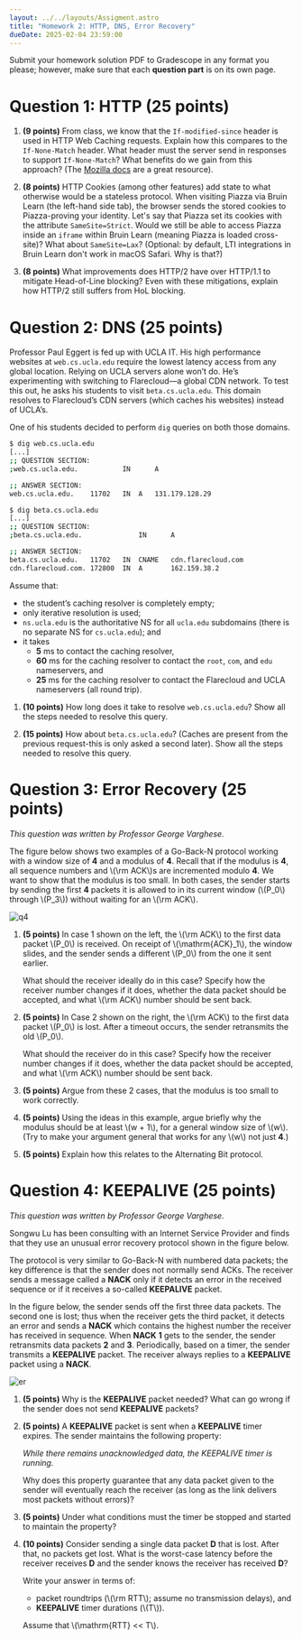 ```yaml
---
layout: ../../layouts/Assigment.astro
title: "Homework 2: HTTP, DNS, Error Recovery"
dueDate: 2025-02-04 23:59:00
---
```


Submit your homework solution PDF to Gradescope in any format you please;
however, make sure that each **question part** is on its own page.

# Question 1: HTTP (25 points)

1. **(9 points)** From class, we know that the `If-modified-since` header is used in HTTP Web Caching requests. Explain how this compares to the `If-None-Match` header. What header must the server send in responses to support `If-None-Match`? What benefits do we gain from this approach? (The [Mozilla docs](https://developer.mozilla.org/en-US/docs/Web/HTTP/Caching) are a great resource).

2. **(8 points)** HTTP Cookies (among other features) add state to what otherwise would be a stateless protocol. When visiting Piazza via Bruin Learn (the left-hand side tab), the browser sends the stored cookies to Piazza-proving your identity. Let's say that Piazza set its cookies with the attribute `SameSite=Strict`. Would we still be able to access Piazza inside an `iframe` within Bruin Learn (meaning Piazza is loaded cross-site)? What about `SameSite=Lax`? (Optional: by default, LTI integrations in Bruin Learn don't work in macOS Safari. Why is that?)

3. **(8 points)** What improvements does HTTP/2 have over HTTP/1.1 to mitigate Head-of-Line blocking? Even with these mitigations, explain how HTTP/2 still suffers from HoL blocking. 

# Question 2: DNS (25 points)

Professor Paul Eggert is fed up with UCLA IT. His high performance websites at `web.cs.ucla.edu` require the lowest latency access from any global location. Relying on UCLA servers alone won’t do. He’s experimenting with switching to Flarecloud—a global CDN network. 
To test this out, he asks his students to visit `beta.cs.ucla.edu`. This domain resolves to Flarecloud’s CDN servers (which caches his websites) instead of UCLA’s. 

One of his students decided to perform `dig` queries on both those domains.

```bash
$ dig web.cs.ucla.edu
[...]
;; QUESTION SECTION:
;web.cs.ucla.edu.	        IN      A

;; ANSWER SECTION:
web.cs.ucla.edu.	11702	IN	A	131.179.128.29

$ dig beta.cs.ucla.edu
[...]
;; QUESTION SECTION:
;beta.cs.ucla.edu.              IN      A

;; ANSWER SECTION:
beta.cs.ucla.edu.	11702	IN	CNAME   cdn.flarecloud.com
cdn.flarecloud.com.	172800	IN	A       162.159.38.2
```

Assume that:
- the student’s caching resolver is completely empty;
- only iterative resolution is used;
- `ns.ucla.edu` is the authoritative NS for all `ucla.edu` subdomains (there is no separate NS for `cs.ucla.edu`); and
- it takes 
    - **5** ms to contact the caching resolver,
    - **60** ms for the caching resolver to contact the `root`, `com`, and `edu` nameservers, and
    - **25** ms for the caching resolver to contact the Flarecloud and UCLA nameservers (all round trip).



1. **(10 points)** How long does it take to resolve `web.cs.ucla.edu`? Show all the steps needed to resolve this query.

2. **(15 points)** How about `beta.cs.ucla.edu`? (Caches are present from the previous request-this is only asked a second later). Show all the steps needed to resolve this query.

# Question 3: Error Recovery (25 points)
*This question was written by Professor George Varghese.*

The figure below shows two examples of a Go-Back-N protocol working with a window size of **4** and a modulus of **4**. 
Recall that if the modulus is **4**, all sequence numbers and \\(\rm ACK\\)s are incremented modulo **4**. We want to show
that the modulus is too small. In both cases, the sender starts by sending the first **4** packets it is
allowed to in its current window (\\(P_0\\) through \\(P_3\\)) without waiting for an \\(\rm ACK\\).

![q4](/imgs/hw2p4.svg)

1. **(5 points)** In case 1 shown on the left, the \\(\rm ACK\\) to the first data packet \\(P_0\\) is received.
On receipt of \\(\mathrm\{ACK\}_1\\), the window slides, and the sender sends a different \\(P_0\\) from the one it
sent earlier. 

    What should the receiver ideally do in this case? Specify how the receiver number 
    changes if it does, whether the data packet should be accepted, and what \\(\rm ACK\\) number should
    be sent back.

2. **(5 points)** In Case 2 shown on the right, the \\(\rm ACK\\) to the first data packet \\(P_0\\) is lost.
After a timeout occurs, the sender retransmits the old \\(P_0\\). 

    What should the receiver do in
    this case? Specify how the receiver number changes if it does, whether the data packet should
    be accepted, and what \\(\rm ACK\\) number should be sent back.

3. **(5 points)** Argue from these 2 cases, that the modulus is too small to work correctly.

4. **(5 points)** Using the ideas in this example, argue briefly why the modulus should be at
least \\(w + 1\\), for a general window size of \\(w\\). (Try to make your argument general that works
for any \\(w\\) not just **4**.)

5. **(5 points)** Explain how this relates to the Alternating Bit protocol.

# Question 4: KEEPALIVE (25 points)
*This question was written by Professor George Varghese.*

Songwu Lu has been consulting with an Internet Service Provider and finds that they use an unusual error recovery protocol shown in the figure below. 

The protocol is very similar to Go-Back-N with numbered data packets; the key difference is that the sender does not normally send ACKs. The receiver sends a message called a **NACK** only if it detects an error in the received sequence or if it receives a so-called **KEEPALIVE** packet. 

In the figure below, the sender sends off the first three data packets. The second one is lost; thus when the receiver gets the third packet, it detects an error and sends a **NACK** which contains the highest number the receiver has received in sequence. When **NACK** **1** gets to the sender, the sender retransmits data packets **2** and **3**. Periodically, based on a timer, the sender transmits a **KEEPALIVE** packet. The receiver always replies to a **KEEPALIVE** packet using a **NACK**.

![er](/imgs/er.svg)

1. **(5 points)** Why is the **KEEPALIVE** packet needed? What can go wrong if the sender does not send **KEEPALIVE** packets?

2. **(5 points)** A **KEEPALIVE** packet is sent when a **KEEPALIVE** timer expires. The sender maintains the following property:  

   *While there remains unacknowledged data, the KEEPALIVE timer is running.* 

   Why does this property guarantee that any data packet given to the sender will eventually reach the receiver (as long as the link delivers most packets without errors)?

3. **(5 points)** Under what conditions must the timer be stopped and started to maintain the property?

4. **(10 points)** Consider sending a single data packet **D** that is lost. After that, no packets get lost. What is the worst-case latency before the receiver receives **D** and the sender knows the receiver has received **D**? 

    Write your answer in terms of:
    - packet roundtrips (\\(\rm RTT\\); assume no transmission delays), and 
    - **KEEPALIVE** timer durations (\\(T\\)). 

    Assume that \\(\mathrm\{RTT\} \<\< T\\).


